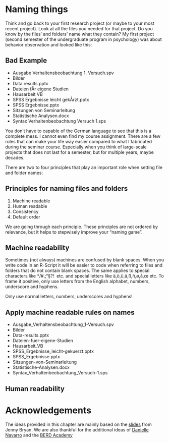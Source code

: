 # Naming things

Think and go back to your first research project (or maybe to your most recent project).
Look at all the files you needed for that project.
Do you know by the files' and folders' name what they contain?
My first project (second semester of the undergraduate program in psychology) was about behavior observation and looked like this:

::: callout-caution
## Bad Example

-   Ausgabe Verhaltensbeobachtung 1. Versuch.spv
-   Bilder
-   Data results.pptx
-   Dateien fÅr eigene Studien
-   Hausarbeit VB
-   SPSS Ergebnisse leicht gekÅrzt.pptx
-   SPSS Ergebnisse.pptx
-   Sitzungen von Seminarleitung
-   Statistische Analysen.docx
-   Syntax Verhaltenbeobachtung Versuch 1.sps
:::

You don't have to capable of the German language to see that this is a complete mess.
I cannot even find my course assignment.
There are a few rules that can make your life way easier compared to what I fabricated during the seminar course.
Especially when you think of large-scale projects that does not last for a semester, but for multiple years, maybe decades.

There are two to four principles that play an important role when setting file and folder names:

::: callout-important
## Principles for naming files and folders

1.  Machine readable
2.  Human readable
3.  Consistency
4.  Default order
:::

We are going through each principle.
These principles are not ordered by relevance, but it helps to stepwisely improve your "naming game".

## Machine readability

Sometimes (not always) machines are confused by blank spaces.
When you write code in an R-Script it will be easier to code when referring to files and folders that do not contain blank spaces.
The same applies to special characters like \*/#,;"§?!  etc. and special letters like ä,ö,ü,ã,ß,ñ,ø,å,œ etc.
To frame it positive, only use letters from the English alphabet, numbers, underscore and hyphens.

::: callout-tip
Only use normal letters, numbers, underscores and hyphens!
:::

::: callout-note
## Apply machine readable rules on names

-   Ausgabe_Verhaltensbeobachtung_1-Versuch.spv
-   Bilder
-   Data-results.pptx
-   Dateien-fuer-eigene-Studien
-   Hausarbeit_VB
-   SPSS_Ergebnisse_leicht-gekuerzt.pptx
-   SPSS_Ergebnisse.pptx
-   Sitzungen-von-Seminarleitung
-   Statistische-Analysen.docx
-   Syntax_Verhaltenbeobachtung_Versuch-1.sps
:::

## Human readability

# Acknowledgements

The ideas provided in this chapter are mainly based on the [slides](https://speakerdeck.com/jennybc/how-to-name-files) from Jenny Bryan. 
We are also thankful for the additional ideas of [Danielle Navarro](https://djnavarro.net/slides-project-structure/#1) and the [BERD Academy](https://berd-nfdi.github.io/BERD-reproducible-research-course/2-1-naming.html)

